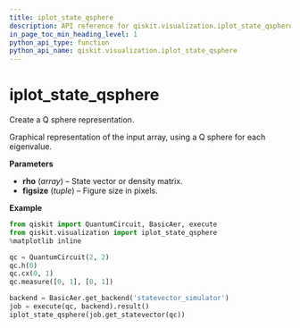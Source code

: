 ```yaml
---
title: iplot_state_qsphere
description: API reference for qiskit.visualization.iplot_state_qsphere
in_page_toc_min_heading_level: 1
python_api_type: function
python_api_name: qiskit.visualization.iplot_state_qsphere
---
```


# iplot\_state\_qsphere

<Function id="qiskit.visualization.iplot_state_qsphere" github="https://github.com/qiskit/qiskit/tree/stable/0.14/qiskit/visualization/interactive/iplot_qsphere.py" signature="iplot_state_qsphere(rho, figsize=None)">
  Create a Q sphere representation.

  Graphical representation of the input array, using a Q sphere for each eigenvalue.

  **Parameters**

  *   **rho** (*array*) – State vector or density matrix.
  *   **figsize** (*tuple*) – Figure size in pixels.

  **Example**

  ```python
  from qiskit import QuantumCircuit, BasicAer, execute
  from qiskit.visualization import iplot_state_qsphere
  %matplotlib inline

  qc = QuantumCircuit(2, 2)
  qc.h(0)
  qc.cx(0, 1)
  qc.measure([0, 1], [0, 1])

  backend = BasicAer.get_backend('statevector_simulator')
  job = execute(qc, backend).result()
  iplot_state_qsphere(job.get_statevector(qc))
  ```
</Function>

